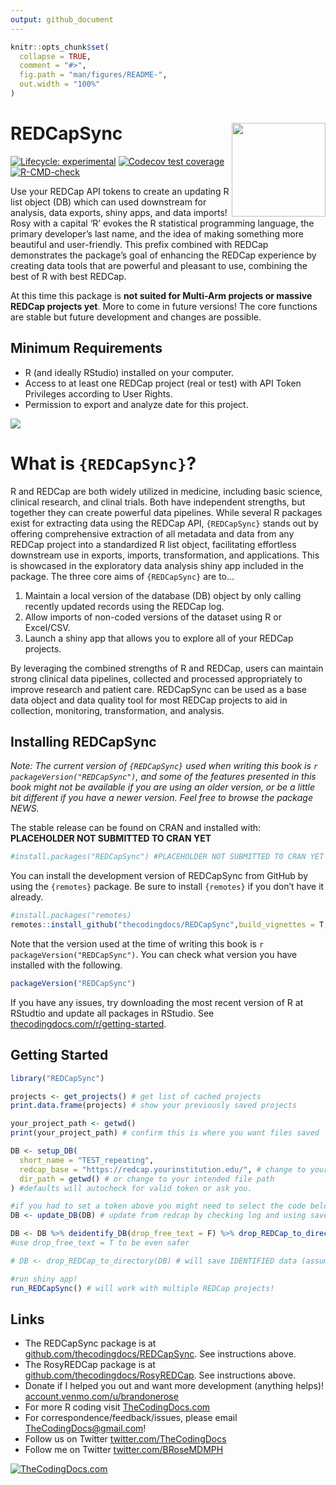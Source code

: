 ```yaml
---
output: github_document
---
```


```r
knitr::opts_chunk$set(
  collapse = TRUE,
  comment = "#>",
  fig.path = "man/figures/README-",
  out.width = "100%"
)
```

# REDCapSync <img src="man/figures/logo.png" align="right" height="150" />

<!-- badges: start -->
[![Lifecycle: experimental](https://img.shields.io/badge/lifecycle-experimental-orange.svg)](https://lifecycle.r-lib.org/articles/stages.html#experimental)
[![Codecov test coverage](https://codecov.io/gh/thecodingdocs/REDCapSync/graph/badge.svg)](https://app.codecov.io/gh/thecodingdocs/REDCapSync)
[![R-CMD-check](https://github.com/thecodingdocs/REDCapSync/actions/workflows/R-CMD-check.yaml/badge.svg)](https://github.com/thecodingdocs/REDCapSync/actions/workflows/R-CMD-check.yaml)
<!-- badges: end -->

Use your REDCap API tokens to create an updating R list object (DB) which can used downstream for analysis, data exports, shiny apps, and data imports!
Rosy with a capital 'R' evokes the R statistical programming language, the primary developer's last name, and the idea of making something more beautiful and user-friendly.
This prefix combined with REDCap demonstrates the package's goal of enhancing the REDCap experience by creating data tools that are powerful and pleasant to use, combining the best of R with best REDCap.

At this time this package is **not suited for Multi-Arm projects or massive REDCap projects yet**.
More to come in future versions!
The core functions are stable but future development and changes are possible.

## Minimum Requirements

-   R (and ideally RStudio) installed on your computer.
-   Access to at least one REDCap project (real or test) with API Token Privileges according to User Rights.
-   Permission to export and analyze date for this project.

![](man/figures/cover.jpg)

# What is `{REDCapSync}`?

R and REDCap are both widely utilized in medicine, including basic science, clinical research, and clinal trials.
Both have independent strengths, but together they can create powerful data pipelines.
While several R packages exist for extracting data using the REDCap API, `{REDCapSync}` stands out by offering comprehensive extraction of all metadata and data from any REDCap project into a standardized R list object, facilitating effortless downstream use in exports, imports, transformation, and applications.
This is showcased in the exploratory data analysis shiny app included in the package.
The three core aims of `{REDCapSync}` are to...

1.  Maintain a local version of the database (DB) object by only calling recently updated records using the REDCap log.
2.  Allow imports of non-coded versions of the dataset using R or Excel/CSV.
3.  Launch a shiny app that allows you to explore all of your REDCap projects.

By leveraging the combined strengths of R and REDCap, users can maintain strong clinical data pipelines, collected and processed appropriately to improve research and patient care.
REDCapSync can be used as a base data object and data quality tool for most REDCap projects to aid in collection, monitoring, transformation, and analysis.

## Installing REDCapSync

*Note: The current version of `{REDCapSync}` used when writing this book is `r packageVersion("REDCapSync")`, and some of the features presented in this book might not be available if you are using an older version, or be a little bit different if you have a newer version. Feel free to browse the package NEWS.*

The stable release can be found on CRAN and installed with: **PLACEHOLDER NOT SUBMITTED TO CRAN YET**

```r
#install.packages("REDCapSync") #PLACEHOLDER NOT SUBMITTED TO CRAN YET
```

You can install the development version of REDCapSync from GitHub by using the `{remotes}` package.
Be sure to install `{remotes}` if you don't have it already.

```r
#install.packages("remotes)
remotes::install_github("thecodingdocs/REDCapSync",build_vignettes = T,build_manual = T)
```

Note that the version used at the time of writing this book is `r packageVersion("REDCapSync")`.
You can check what version you have installed with the following.

```r
packageVersion("REDCapSync")
```

If you have any issues, try downloading the most recent version of R at RStudtio and update all packages in RStudio.
See [thecodingdocs.com/r/getting-started](https://www.thecodingdocs.com/r/getting-started "R Getting Started").

## Getting Started

```r
library("REDCapSync")

projects <- get_projects() # get list of cached projects
print.data.frame(projects) # show your previously saved projects

your_project_path <- getwd()
print(your_project_path) # confirm this is where you want files saved

DB <- setup_DB(
  short_name = "TEST_repeating",
  redcap_base = "https://redcap.yourinstitution.edu/", # change to your institutions link (stop at ".edu/")
  dir_path = getwd() # or change to your intended file path
) #defaults will autocheck for valid token or ask you.

#if you had to set a token above you might need to select the code below again for it to run
DB <- update_DB(DB) # update from redcap by checking log and using saved object 

DB <- DB %>% deidentify_DB(drop_free_text = F) %>% drop_REDCap_to_directory() # will save DEIDENTIFIED data (assuming this is set up properly on REDCap)
#use drop_free_text = T to be even safer

# DB <- drop_REDCap_to_directory(DB) # will save IDENTIFIED data (assuming this is set up properly on REDCap)

#run shiny app!
run_REDCapSync() # will work with multiple REDCap projects!
```

## Links

-   The REDCapSync package is at [github.com/thecodingdocs/REDCapSync](https://github.com/thecodingdocs/REDCapSync "REDCapSync R package"). See instructions above.
-   The RosyREDCap package is at [github.com/thecodingdocs/RosyREDCap](https://github.com/thecodingdocs/RosyREDCap "RosyREDCap R package"). See instructions above.
-   Donate if I helped you out and want more development (anything helps)! [account.venmo.com/u/brandonerose](https://account.venmo.com/u/brandonerose "Venmo Donation")
-   For more R coding visit [TheCodingDocs.com](https://www.thecodingdocs.com/ "TheCodingDocs.com")
-   For correspondence/feedback/issues, please email [TheCodingDocs\@gmail.com](mailto:TheCodingDocs@gmail.com)!
-   Follow us on Twitter [twitter.com/TheCodingDocs](https://twitter.com/TheCodingDocs "TheCodingDocs Twitter")
-   Follow me on Twitter [twitter.com/BRoseMDMPH](https://twitter.com/BRoseMDMPH "BRoseMDMPH Twitter")

[![TheCodingDocs.com](man/figures/TCD.png)](http://www.thecodingdocs.com)
